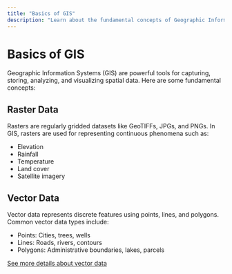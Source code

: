 ```yaml
---
title: "Basics of GIS"
description: "Learn about the fundamental concepts of Geographic Information Systems (GIS)"
---
```


# Basics of GIS

Geographic Information Systems (GIS) are powerful tools for capturing, storing, analyzing, and visualizing spatial data. Here are some fundamental concepts:

## Raster Data
Rasters are regularly gridded datasets like GeoTIFFs, JPGs, and PNGs. In GIS, rasters are used for representing continuous phenomena such as:
- Elevation
- Rainfall
- Temperature
- Land cover
- Satellite imagery

## Vector Data
Vector data represents discrete features using points, lines, and polygons. Common vector data types include:
- Points: Cities, trees, wells
- Lines: Roads, rivers, contours
- Polygons: Administrative boundaries, lakes, parcels

[See more details about vector data](/resources/vector-data)